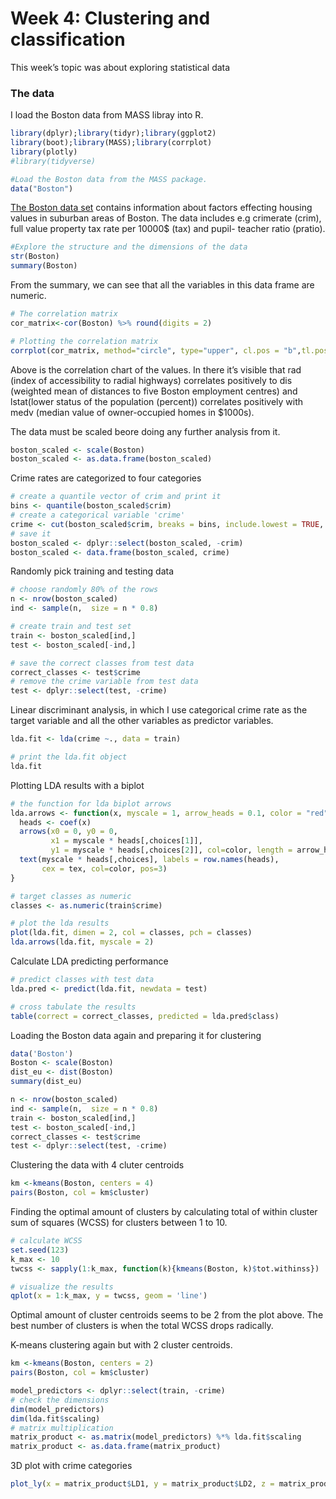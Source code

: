 # Week 4: Clustering and classification

This week's topic was about exploring statistical data

### The data

I load the Boston data from MASS libray into R. 

```r
library(dplyr);library(tidyr);library(ggplot2)
library(boot);library(MASS);library(corrplot)
library(plotly)
#library(tidyverse)

#Load the Boston data from the MASS package. 
data("Boston")

```

[The Boston data set](https://stat.ethz.ch/R-manual/R-devel/library/MASS/html/Boston.html) contains information about factors effecting housing values in suburban areas of Boston. The data includes e.g crimerate (crim), full value property tax rate per 10000$ (tax) and pupil- teacher ratio (pratio). 

```r
#Explore the structure and the dimensions of the data
str(Boston)
summary(Boston)
```

From the summary, we can see that all the variables in this data frame are numeric.

```r
# The correlation matrix 
cor_matrix<-cor(Boston) %>% round(digits = 2)

# Plotting the correlation matrix
corrplot(cor_matrix, method="circle", type="upper", cl.pos = "b",tl.pos = "d",tl.cex = 0.6)
```

Above is the correlation chart of the values. In there it's visible that rad (index of accessibility to radial highways) correlates positively to dis (weighted mean of distances to five Boston employment centres) and lstat(lower status of the population (percent)) correlates positively with medv (median value of owner-occupied homes in $1000s).

The data must be scaled beore doing any further analysis from it.
```r
boston_scaled <- scale(Boston)
boston_scaled <- as.data.frame(boston_scaled)
```

Crime rates are categorized to four categories
```r
# create a quantile vector of crim and print it
bins <- quantile(boston_scaled$crim)
# create a categorical variable 'crime'
crime <- cut(boston_scaled$crim, breaks = bins, include.lowest = TRUE, label=c("low", "med_low","med_high","high"))
# save it
boston_scaled <- dplyr::select(boston_scaled, -crim)
boston_scaled <- data.frame(boston_scaled, crime)

```

Randomly pick training and testing data
```r
# choose randomly 80% of the rows
n <- nrow(boston_scaled)
ind <- sample(n,  size = n * 0.8)

# create train and test set
train <- boston_scaled[ind,]
test <- boston_scaled[-ind,]

# save the correct classes from test data
correct_classes <- test$crime
# remove the crime variable from test data
test <- dplyr::select(test, -crime)

```

Linear discriminant analysis, in which I use categorical crime rate as the target variable and all the other variables as predictor variables. 

```r
lda.fit <- lda(crime ~., data = train)

# print the lda.fit object
lda.fit
```

Plotting LDA results with a biplot

```r
# the function for lda biplot arrows
lda.arrows <- function(x, myscale = 1, arrow_heads = 0.1, color = "red", tex = 0.75, choices = c(1,2)){
  heads <- coef(x)
  arrows(x0 = 0, y0 = 0, 
         x1 = myscale * heads[,choices[1]], 
         y1 = myscale * heads[,choices[2]], col=color, length = arrow_heads)
  text(myscale * heads[,choices], labels = row.names(heads), 
       cex = tex, col=color, pos=3)
}

# target classes as numeric
classes <- as.numeric(train$crime)

# plot the lda results
plot(lda.fit, dimen = 2, col = classes, pch = classes)
lda.arrows(lda.fit, myscale = 2)
```

Calculate LDA predicting performance

```r
# predict classes with test data
lda.pred <- predict(lda.fit, newdata = test)

# cross tabulate the results
table(correct = correct_classes, predicted = lda.pred$class)
```

Loading the Boston data again and preparing it for clustering

```r
data('Boston')
Boston <- scale(Boston)
dist_eu <- dist(Boston)
summary(dist_eu)

n <- nrow(boston_scaled)
ind <- sample(n,  size = n * 0.8)
train <- boston_scaled[ind,]
test <- boston_scaled[-ind,]
correct_classes <- test$crime
test <- dplyr::select(test, -crime)
```

Clustering the data with 4 cluter centroids

```r
km <-kmeans(Boston, centers = 4)
pairs(Boston, col = km$cluster)
```

Finding the optimal amount of clusters by calculating total of within cluster sum of squares (WCSS) for clusters between 1 to 10.

```r
# calculate WCSS
set.seed(123)
k_max <- 10
twcss <- sapply(1:k_max, function(k){kmeans(Boston, k)$tot.withinss})

# visualize the results
qplot(x = 1:k_max, y = twcss, geom = 'line')
```

Optimal amount of cluster centroids seems to be 2 from the plot above. The best number of clusters is when the total WCSS drops radically.

K-means clustering again but with 2 cluster centroids.

```r
km <-kmeans(Boston, centers = 2)
pairs(Boston, col = km$cluster)
```

```r
model_predictors <- dplyr::select(train, -crime)
# check the dimensions
dim(model_predictors)
dim(lda.fit$scaling)
# matrix multiplication
matrix_product <- as.matrix(model_predictors) %*% lda.fit$scaling
matrix_product <- as.data.frame(matrix_product)
```

3D plot with crime categories

```r
plot_ly(x = matrix_product$LD1, y = matrix_product$LD2, z = matrix_product$LD3, type= 'scatter3d', mode='markers', color=train$crime)

```
